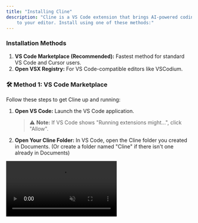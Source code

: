 ```yaml
---
title: "Installing Cline"
description: "Cline is a VS Code extension that brings AI-powered coding assistance directly
    to your editor. Install using one of these methods:"
---
```


### Installation Methods

1. **VS Code Marketplace (Recommended):** Fastest method for standard VS Code and Cursor users.
2. **Open VSX Registry:** For VS Code-compatible editors like VSCodium.

### 🛠️ Method 1: VS Code Marketplace

Follow these steps to get Cline up and running:

1.  **Open VS Code:** Launch the VS Code application.

    > ⚠️ **Note:** If VS Code shows "Running extensions might...", click "Allow".

2.  **Open Your Cline Folder:** In VS Code, open the Cline folder you created in Documents. (Or create a folder named "Cline" if there isn't one already in Documents)

<Frame caption="Opening a Cline folder using VS Code">
	<video
		src="https://storage.googleapis.com/cline_public_images/docs/assets/Opening_cline_folder.mp4"
		controls
		autoPlay
		muted
		loop
		style={{ width: "100%", height: "auto" }}
	/>
</Frame>

3.  **Navigate to Extensions:** Click on the Extensions icon in the Activity Bar on the side of VS Code (`Ctrl + Shift + X` or `Cmd + Shift + X`).
4.  **Search for 'Cline':** In the Extensions search bar, type `Cline`.
5.  **Install the Extension:** Click the "Install" button next to the Cline extension.

<Frame caption="Finding Cline in VS Code Marketplace and Install">
	<video
		src="https://storage.googleapis.com/cline_public_images/docs/assets/Installing_cline_from_marketplace.mp4"
		controls
		autoPlay
		muted
		loop
		style={{ width: "100%", height: "auto" }}
	/>
</Frame>

6. **Open Cline:**
    - Click the Cline icon in the Activity Bar.
    - Or, use the command palette (`Ctrl/Cmd + Shift + P`) and type "Cline: Open In New Tab" for a better view.
    - You should see the Cline chat window appear in your VS Code editor!

**Troubleshooting:** If you don't see the Cline icon, try restarting VS Code.

<Frame caption="Opening Cline from the Sidebar">
	<video
		src="https://storage.googleapis.com/cline_public_images/docs/assets/opening_cline.mp4"
		controls
		autoPlay
		muted
		loop
		style={{ width: "100%", height: "auto" }}
	/>
</Frame>

### 🌐 Method 2: Open VSX Registry

For VS Code-compatible editors without Marketplace access (like VSCodium and Windsurf):

1. Open your editor.
2. Access the Extensions view.
3. Search for "Cline".
4. Select "Cline" by saoudrizwan and click **Install**.
5. Reload if prompted.

<Frame caption="Installing Cline in VSCodium">
	<video
		src="https://storage.googleapis.com/cline_public_images/docs/assets/VSCodium_marketplace_installation.mp4"
		controls
		autoPlay
		muted
		loop
		style={{ width: "100%", height: "auto" }}
	/>
</Frame>

### 👤 Creating Your Cline Account

Now that you have Cline installed, let's get you set up with your account:

1. **Sign In to Cline:**

    - Click the **Sign In** button in the Cline extension.
    - You'll be taken to <u>[app.cline.bot](https://app.cline.bot)</u> to create your account.

2. **Start with Free Credits:**
    - No credit card needed!

<Frame caption="Sign up for Cline account">
	<video
		src="https://storage.googleapis.com/cline_public_images/docs/assets/Sign_up_for_cline_account.mp4"
		controls
		autoPlay
		muted
		loop
		style={{ width: "100%", height: "auto" }}
	/>
</Frame>

3. **Available AI Models:**
    - Anthropic Claude Family (3.7 and higher recommended for coding)
    - DeepSeek Chat (cost-effective alternative)
    - Google Gemini Family
    - And more

### 💻 Your First Interaction with Cline

You're ready to start building! Copy and paste this prompt into the Cline chat window:

```
Hey Cline! Could you help me create a new project folder called "hello-world" in my Cline directory and make a simple webpage that says "Hello World" in big blue text?
```

<Frame caption="Say Hello World with Cline">
	<video
		src="https://storage.googleapis.com/cline_public_images/docs/assets/Cline_hello_world_demo.mp4"
		controls
		autoPlay
		muted
		loop
		style={{ width: "100%", height: "auto" }}
	/>
</Frame>

> ✅ **Pro Tip:** Cline will help you create the project folder and set up your first webpage!

### 🧩 Tips for Working with Cline

-   **Ask Questions:** If you're unsure about something, ask Cline!
-   **Use Screenshots:** Cline can understand images — show him what you're working on.
-   **Copy and Paste Errors:** Share error messages in the chat for solutions.
-   **Speak Plainly:** Use your own words — Cline will translate them into code.

### 🫂 Still Struggling?

Join our Discord community and engage with our team and other Cline users directly.
